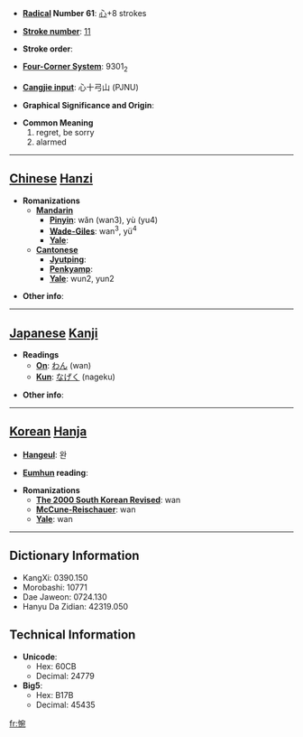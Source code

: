 * '''[[Wiktionary:Chinese radical index| Radical]] Number 61''': [[Wiktionary:Chinese radical index 心|心]]+8 strokes

* '''[[Wiktionary:Chinese total strokes index|Stroke number]]''': [[Wiktionary:Chinese total strokes index 11|11]]

* '''Stroke order''': 

* '''[[Wiktionary:Chinese four corner index|Four-Corner System]]''': 9301<sub>2</sub>

* '''[[Wiktionary:Chinese Cangjie index|Cangjie input]]''': 心十弓山 (PJNU)

* '''Graphical Significance and Origin''': 

* '''Common Meaning'''
*#regret, be sorry
*# alarmed


----

== [[Chinese]] [[Hanzi]] ==

* '''Romanizations'''
** '''[[Mandarin]]'''
*** '''[[Pinyin]]''': wǎn (wan3), yù (yu4)
*** '''[[Wade-Giles]]''': wan<sup>3</sup>, yü<sup>4</sup>
*** '''[[Yale]]''': 
** '''[[Cantonese]]'''
*** '''[[Jyutping]]''':
*** '''[[Penkyamp]]''': 
*** '''[[Yale]]''': wun2, yun2

* '''Other info''': 

----

== [[Japanese]] [[Kanji]] ==

* '''Readings'''
** '''[[On]]''': [[わん]] (wan)
** '''[[Kun]]''': [[なげく]] (nageku)

* '''Other info''':  

----

== [[Korean]] [[Hanja]] ==

* '''[[Hangeul]]''': 완

* '''[[Eumhun]] reading''': 

* '''Romanizations'''
** '''[[The 2000 South Korean Revised Romanization|The 2000 South Korean Revised]]''': wan
** '''[[McCune-Reischauer]]''': wan
** '''[[Yale]]''': wan

----

== Dictionary Information ==

* KangXi: 0390.150
* Morobashi: 10771
* Dae Jaweon: 0724.130
* Hanyu Da Zidian: 42319.050

== Technical Information ==

* '''Unicode''':
** Hex: 60CB
** Decimal: 24779
* '''Big5''':
** Hex: B17B
** Decimal: 45435

[[fr:惋]]